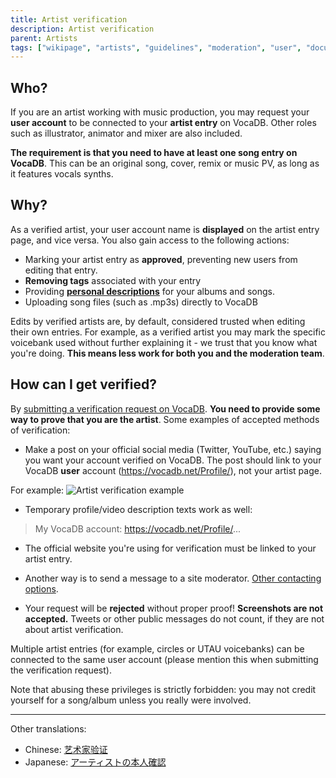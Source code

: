 ---
title: Artist verification
description: Artist verification
parent: Artists
tags: ["wikipage", "artists", "guidelines", "moderation", "user", "documentation", "vocadb"]
---

## Who?

If you are an artist working with music production, you may request your
**user account** to be connected to your **artist entry** on VocaDB.
Other roles such as illustrator, animator and mixer are also included.

**The requirement is that you need to have at least one song entry on
VocaDB**. This can be an original song, cover, remix or music PV, as long
as it features vocals synths.

## Why?

As a verified artist, your user account name is **displayed** on the
artist entry page, and vice versa. You also gain access to the following actions:
- Marking your artist entry as **approved**, preventing new users from editing that entry. 
- **Removing tags** associated with your entry 
- Providing **[personal descriptions](/docs/songs/song-entry-page#artists-personal-description)** for your albums and songs.
- Uploading song files (such as .mp3s) directly to VocaDB

Edits by verified artists are, by default, considered trusted when
editing their own entries. For example, as a verified artist you may
mark the specific voicebank used without further explaining it - we
trust that you know what you're doing. **This means less work for both
you and the moderation team**.

## How can I get verified?

By [submitting a verification request on VocaDB](https://vocadb.net/User/RequestVerification).
**You need to provide some way to prove that you are the artist**.
Some examples of accepted methods of verification: 

- Make a post on your official social media (Twitter, YouTube, etc.) saying you want your account verified on VocaDB. The post should link to your VocaDB **user** account (https://vocadb.net/Profile/), not your artist page.

For example: ![Artist verification example](/images/verification.PNG "Artist verification example")

- Temporary profile/video description texts work as well:

> My VocaDB account: https://vocadb.net/Profile/...

- The official website you're using for verification must be linked to your artist entry. 

- Another way is to send a message to a site moderator. [Other contacting options](/docs/footer/contact).

- Your request will be **rejected** without proper proof! **Screenshots are not accepted.** Tweets or other public messages do not count, if they are not about artist verification.

Multiple artist entries (for example, circles or UTAU voicebanks) can be
connected to the same user account (please mention this when submitting
the verification request).

Note that abusing these privileges is strictly forbidden: you may not
credit yourself for a song/album unless you really were involved.

---

Other translations:

- Chinese: [艺术家验证](/docs/chinese/artist-verification-chinese)
- Japanese:
  [アーティストの本人確認](/docs/japanese/artist-verification-japanese)

